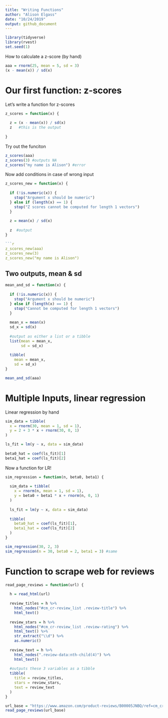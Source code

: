 ```yaml
---
title: "Writing Functions"
author: "Alison Elgass"
date: "10/24/2019"
output: github_document
---
```

```r
library(tidyverse)
library(rvest)
set.seed(1)
```

How to calculate a z-score (by hand)
```r
aaa = rnorm(25, mean = 5, sd = 3)
(x - mean(x)) / sd(x)
```

# Our first function: z-scores
Let's write a function for z-scores
```r
z_scores = function(x) {
  
  z = (x - mean(x)) / sd(x)
  z   #this is the output
  
}
```
 
Try out the funciton
```r
z_scores(aaa)
z_scores(3) #outputs NA
z_scores("my name is Alison") #error
```

Now add conditions in case of wrong input
```r
z_scores_new = function(x) {
  
  if (!is.numeric(x)) {
    stop("Argument x should be numeric")
  } else if (length(x) == 1) {
    stop("Z scores cannot be computed for length 1 vectors")
  }
  
  z = mean(x) / sd(x)
  
  z  #output
}
```

```r
```r
z_scores_new(aaa)
z_scores_new(3)
z_scores_new("my name is Alison")
```

## Two outputs, mean & sd
```r
mean_and_sd = function(x) {
  
  if (!is.numeric(x)) {
    stop("Argument x should be numeric")
  } else if (length(x) == 1) {
    stop("Cannot be computed for length 1 vectors")
  }
  
  mean_x = mean(x)
  sd_x = sd(x)
  
  #output as either a list or a tibble
  list(mean = mean_x, 
       sd = sd_x)
  
  tibble(
    mean = mean_x, 
    sd = sd_x)
}
```

```r
mean_and_sd(aaa)
```


# Multiple Inputs, linear regression

Linear regression by hand
```r
sim_data = tibble(
  x = rnorm(30, mean = 1, sd = 1),
  y = 2 + 3 * x + rnorm(30, 0, 1)
)

ls_fit = lm(y ~ x, data = sim_data)
  
beta0_hat = coef(ls_fit)[1]
beta1_hat = coef(ls_fit)[2]
```

Now a function for LR!
```r
sim_regression = function(n, beta0, beta1) {
  
  sim_data = tibble(
    x = rnorm(n, mean = 1, sd = 1),
    y = beta0 + beta1 * x + rnorm(n, 0, 1)
  )
  
  ls_fit = lm(y ~ x, data = sim_data)
  
  tibble(
    beta0_hat = coef(ls_fit)[1],
    beta1_hat = coef(ls_fit)[2]
  )
}
```

```r
sim_regression(30, 2, 3)
sim_regression(n = 30, beta0 = 2, beta1 = 3) #same
```


# Function to scrape web for reviews
```r
read_page_reviews = function(url) {
  
  h = read_html(url)
  
  review_titles = h %>%
    html_nodes("#cm_cr-review_list .review-title") %>%
    html_text()
  
  review_stars = h %>%
    html_nodes("#cm_cr-review_list .review-rating") %>%
    html_text() %>%
    str_extract("\\d") %>%
    as.numeric()
  
  review_text = h %>%
    html_nodes(".review-data:nth-child(4)") %>%
    html_text()
  
  #outputs these 3 variables as a tibble
  tibble(
    title = review_titles,
    stars = review_stars,
    text = review_text
  )
}
```

```r
url_base = "https://www.amazon.com/product-reviews/B00005JNBQ/ref=cm_cr_arp_d_viewopt_rvwer?ie=UTF8&reviewerType=avp_only_reviews&sortBy=recent&pageNumber="
read_page_reviews(url_base)
```




